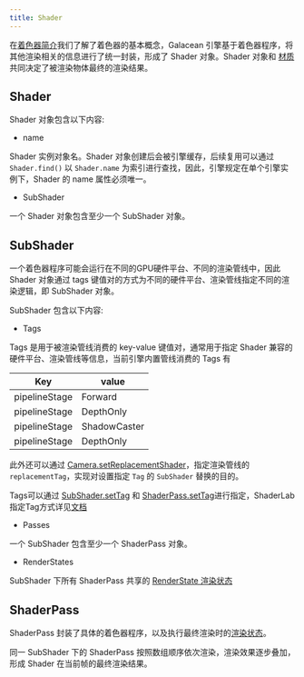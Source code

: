 ```yaml
---
title: Shader
---
```


在[着色器简介](./intro)我们了解了着色器的基本概念，Galacean 引擎基于着色器程序，将其他渲染相关的信息进行了统一封装，形成了 Shader 对象。Shader 对象和 [材质](../material/material) 共同决定了被渲染物体最终的渲染结果。

## Shader

Shader 对象包含以下内容:

- name

Shader 实例对象名。Shader 对象创建后会被引擎缓存，后续复用可以通过 `Shader.find()` 以 `Shader.name` 为索引进行查找，因此，引擎规定在单个引擎实例下，Shader 的 name 属性必须唯一。

- SubShader

一个 Shader 对象包含至少一个 SubShader 对象。

## SubShader

一个着色器程序可能会运行在不同的GPU硬件平台、不同的渲染管线中，因此 Shader 对象通过 tags 键值对的方式为不同的硬件平台、渲染管线指定不同的渲染逻辑，即 SubShader 对象。

SubShader 包含以下内容:

- Tags

Tags 是用于被渲染管线消费的 key-value 键值对，通常用于指定 Shader 兼容的硬件平台、渲染管线等信息，当前引擎内置管线消费的 Tags 有

| Key           | value        |
| ------------- | ------------ |
| pipelineStage | Forward      |
| pipelineStage | DepthOnly    |
| pipelineStage | ShadowCaster |
| pipelineStage | DepthOnly    |

此外还可以通过 [Camera.setReplacementShader](/apis/galacean/#Camera-resetReplacementShader)，指定渲染管线的`replacementTag`，实现对设置指定 `Tag` 的 `SubShader` 替换的目的。

Tags可以通过 [SubShader.setTag](/apis/galacean/#SubShader-setTag) 和 [ShaderPass.setTag](/apis/galacean/#ShaderPass-setTag)进行指定，ShaderLab指定Tag方式详见[文档](./shaderLab/syntax/subShader/#tags)

- Passes

一个 SubShader 包含至少一个 ShaderPass 对象。

- RenderStates

SubShader 下所有 ShaderPass 共享的 [RenderState 渲染状态](../material/composition/#渲染状态)

## ShaderPass

ShaderPass 封装了具体的着色器程序，以及执行最终渲染时的[渲染状态](../material/composition/#渲染状态)。

<Callout type="info">
  同一 SubShader 下的 ShaderPass 按照数组顺序依次渲染，渲染效果逐步叠加，形成 Shader 在当前帧的最终渲染结果。
</Callout>

